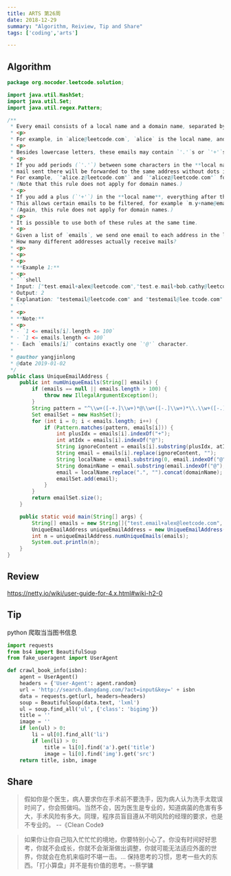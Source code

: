 ```yaml
---
title: ARTS 第26周
date: 2018-12-29
summary: "Algorithm, Reiview, Tip and Share"
tags: ['coding','arts']

---
```


## Algorithm

```java
package org.nocoder.leetcode.solution;

import java.util.HashSet;
import java.util.Set;
import java.util.regex.Pattern;

/**
 * Every email consists of a local name and a domain name, separated by the @ sign.
 * <p>
 * For example, in `alice@leetcode.com`, `alice` is the local name, and `leetcode.com` is the domain name.
 * <p>
 * Besides lowercase letters, these emails may contain `'.'`s or `'+'`s.
 * <p>
 * If you add periods (`'.'`) between some characters in the **local name** part of an email address,
 * mail sent there will be forwarded to the same address without dots in the local name.
 * For example, `"alice.z@leetcode.com"` and `"alicez@leetcode.com"` forward to the same email address.
 * (Note that this rule does not apply for domain names.)
 * <p>
 * If you add a plus (`'+'`) in the **local name**, everything after the first plus sign will be **ignored**.
 * This allows certain emails to be filtered, for example `m.y+name@email.com` will be forwarded to `my@email.com`.
 * (Again, this rule does not apply for domain names.)
 * <p>
 * It is possible to use both of these rules at the same time.
 * <p>
 * Given a list of `emails`, we send one email to each address in the list.
 * How many different addresses actually receive mails?
 * <p>
 * <p>
 * <p>
 * **Example 1:**
 * <p>
 * ```shell
 * Input: ["test.email+alex@leetcode.com","test.e.mail+bob.cathy@leetcode.com","testemail+david@lee.tcode.com"]
 * Output: 2
 * Explanation: "testemail@leetcode.com" and "testemail@lee.tcode.com" actually receive mails
 * ```
 * <p>
 * **Note:**
 * <p>
 * - `1 <= emails[i].length <= 100`
 * - `1 <= emails.length <= 100`
 * - Each `emails[i]` contains exactly one `'@'` character.
 *
 * @author yangjinlong
 * @date 2019-01-02
 */
public class UniqueEmailAddress {
    public int numUniqueEmails(String[] emails) {
        if (emails == null || emails.length > 100) {
            throw new IllegalArgumentException();
        }
        String pattern = "^\\w+([-+.]\\w+)*@\\w+([-.]\\w+)*\\.\\w+([-.]\\w+)*$";
        Set emailSet = new HashSet();
        for (int i = 0; i < emails.length; i++) {
            if (Pattern.matches(pattern, emails[i])) {
                int plusIdx = emails[i].indexOf("+");
                int atIdx = emails[i].indexOf("@");
                String ignoreContent = emails[i].substring(plusIdx, atIdx);
                String email = emails[i].replace(ignoreContent, "");
                String localName = email.substring(0, email.indexOf("@"));
                String domainName = email.substring(email.indexOf("@"), email.length() - 1);
                email = localName.replace(".", "").concat(domainName);
                emailSet.add(email);
            }
        }
        return emailSet.size();
    }

    public static void main(String[] args) {
        String[] emails = new String[]{"test.email+alex@leetcode.com", "test.e.mail+bob.cathy@leetcode.com", "testemail+david@lee.tcode.com"};
        UniqueEmailAddress uniqueEmailAddress = new UniqueEmailAddress();
        int n = uniqueEmailAddress.numUniqueEmails(emails);
        System.out.println(n);
    }
}
```



## Review

https://netty.io/wiki/user-guide-for-4.x.html#wiki-h2-0

## Tip

python 爬取当当图书信息

```python
import requests
from bs4 import BeautifulSoup
from fake_useragent import UserAgent

def crawl_book_info(isbn):
    agent = UserAgent()
    headers = {'User-Agent': agent.random}
    url = 'http://search.dangdang.com/?act=input&key=' + isbn
    data = requests.get(url, headers=headers)
    soup = BeautifulSoup(data.text, 'lxml')
    ul = soup.find_all('ul', {'class': 'bigimg'})
    title = ''
    image = ''
    if len(ul) > 0:
        li = ul[0].find_all('li')
        if len(li) > 0:
            title = li[0].find('a').get('title')
            image = li[0].find('img').get('src')
    return title, isbn, image
```

## Share

> 假如你是个医生，病人要求你在手术前不要洗手，因为病人认为洗手太耽误时间了，你会照做吗。当然不会，因为医生是专业的，知道病菌的危害有多大，手术风险有多大。同理，程序员盲目遵从不明风险的经理的要求，也是不专业的。 --《Clean Code》

> 如果你让你自己陷入忙忙忙的境地，你要特别小心了。你没有时间好好思考，你就不会成长，你就不会渐渐做出调整，你就可能无法适应外面的世界，你就会在危机来临时不堪一击。... 保持思考的习惯，思考一些大的东西。「打小算盘」并不是有价值的思考。--蔡学镛